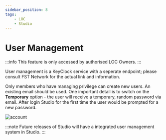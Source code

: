 ```yaml
---
sidebar_position: 8
tags:
    - LOC
    - Studio
---
```


# User Management

:::info
This feature is only accessed by authorised LOC Owners.
:::

User management is a KeyClock service with a seperate endpoint; please consult FST Network for the actual link and information.

Only members who have managing privilege can create new users. An existing email should be used. One important detail is to switch on the **Temporary** option - the user will receive a temporary, random password via email. After login Studio for the first time the user would be prompted for a new password.

<div className="center-padded-sm">
    <img src={require("./img/account.png").default} alt="account" />
</div>

:::note
Future releases of Studio will have a integrated user management system in Studio.
:::
